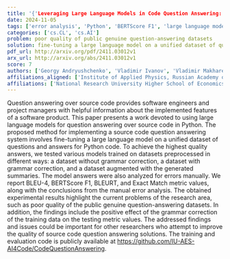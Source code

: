 ```yaml
---
title: '{'Leveraging Large Language Models in Code Question Answering: Baselines and Issues'}'
date: 2024-11-05
tags: ['error analysis', 'Python', 'BERTScore F1', 'large language models', 'question answering', 'BLEU-4', 'dataset preprocessing', 'Exact Match', 'source code', 'grammar correction', 'BLEURT']
categories: ['cs.CL', 'cs.AI']
problem: poor quality of public genuine question-answering datasets
solution: fine-tuning a large language model on a unified dataset of questions and answers for Python code
pdf_url: http://arxiv.org/pdf/2411.03012v1
arx_url: http://arxiv.org/abs/2411.03012v1
score: 7
authors: ['Georgy Andryushchenko', 'Vladimir Ivanov', 'Vladimir Makharev', 'Elizaveta Tukhtina', 'Aidar Valeev']
affiliations_aligned: ['Institute of Applied Physics, Russian Academy of Sciences', 'Moscow Institute of Physics and Technology', 'Kazan Federal University', 'National Research University Higher School of Economics', 'Kazan Federal University']
affiliations: ['National Research University Higher School of Economics', 'Institute of Applied Physics, Russian Academy of Sciences', 'Moscow Institute of Physics and Technology', 'Kazan Federal University']
---
```



Question answering over source code provides software engineers and project managers with helpful information about the implemented features of a software product. This paper presents a work devoted to using large language models for question answering over source code in Python. The proposed method for implementing a source code question answering system involves fine-tuning a large language model on a unified dataset of questions and answers for Python code. To achieve the highest quality answers, we tested various models trained on datasets preprocessed in different ways: a dataset without grammar correction, a dataset with grammar correction, and a dataset augmented with the generated summaries. The model answers were also analyzed for errors manually. We report BLEU-4, BERTScore F1, BLEURT, and Exact Match metric values, along with the conclusions from the manual error analysis. The obtained experimental results highlight the current problems of the research area, such as poor quality of the public genuine question-answering datasets. In addition, the findings include the positive effect of the grammar correction of the training data on the testing metric values. The addressed findings and issues could be important for other researchers who attempt to improve the quality of source code question answering solutions. The training and evaluation code is publicly available at https://github.com/IU-AES-AI4Code/CodeQuestionAnswering.